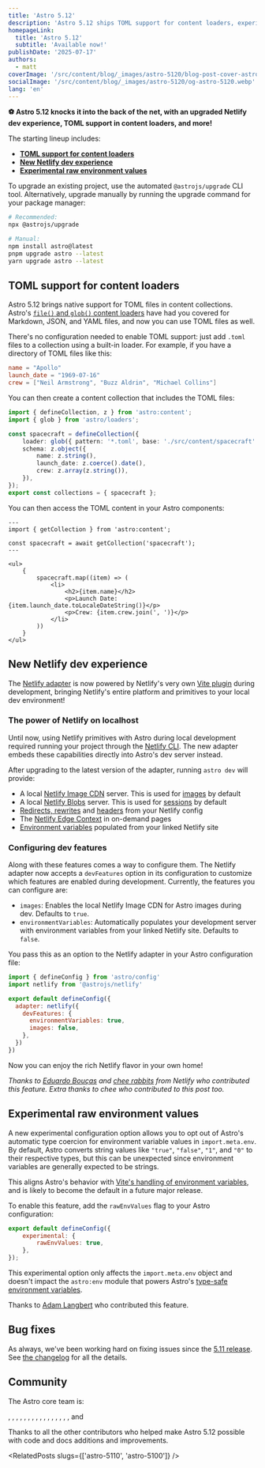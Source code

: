 ```yaml
---
title: 'Astro 5.12'
description: 'Astro 5.12 ships TOML support for content loaders, experimental raw environment values, and improved Netlify adapter development experience!'
homepageLink:
  title: 'Astro 5.12'
  subtitle: 'Available now!'
publishDate: '2025-07-17'
authors:
  - matt
coverImage: '/src/content/blog/_images/astro-5120/blog-post-cover-astro-5120.webp'
socialImage: '/src/content/blog/_images/astro-5120/og-astro-5120.webp'
lang: 'en'
---
```



**⚽ Astro 5.12 knocks it into the back of the net, with an upgraded Netlify dev experience, TOML support in content loaders, and more!**

The starting lineup includes:

- [**TOML support for content loaders**](#toml-support-for-content-loaders)
- [**New Netlify dev experience**](#new-netlify-dev-experience)
- [**Experimental raw environment values**](#experimental-raw-environment-values)

To upgrade an existing project, use the automated `@astrojs/upgrade` CLI tool. Alternatively, upgrade manually by running the upgrade command for your package manager:

```sh
# Recommended:
npx @astrojs/upgrade

# Manual:
npm install astro@latest
pnpm upgrade astro --latest
yarn upgrade astro --latest
```

## TOML support for content loaders

Astro 5.12 brings native support for TOML files in content collections. Astro's [`file()` and `glob()` content loaders](https://docs.astro.build/en/reference/content-loader-reference/#built-in-loaders) have had you covered for Markdown, JSON, and YAML files, and now you can use TOML files as well.

There's no configuration needed to enable TOML support: just add `.toml` files to a collection using a built-in loader. For example, if you have a directory of TOML files like this:

```toml title="src/content/spacecraft/apollo.toml"
name = "Apollo"
launch_date = "1969-07-16"
crew = ["Neil Armstrong", "Buzz Aldrin", "Michael Collins"]
```

You can then create a content collection that includes the TOML files:

```ts title="src/content/config.ts" "glob({ pattern: '*.toml', base: './src/content/spacecraft' })"
import { defineCollection, z } from 'astro:content';
import { glob } from 'astro/loaders';

const spacecraft = defineCollection({
	loader: glob({ pattern: '*.toml', base: './src/content/spacecraft' }),
	schema: z.object({
		name: z.string(),
		launch_date: z.coerce().date(),
		crew: z.array(z.string()),
	}),
});
export const collections = { spacecraft };
```

You can then access the TOML content in your Astro components:

```astro title="src/pages/spacecraft.astro"
---
import { getCollection } from 'astro:content';

const spacecraft = await getCollection('spacecraft');
---

<ul>
	{
		spacecraft.map((item) => (
			<li>
				<h2>{item.name}</h2>
				<p>Launch Date: {item.launch_date.toLocaleDateString()}</p>
				<p>Crew: {item.crew.join(', ')}</p>
			</li>
		))
	}
</ul>
```

## New Netlify dev experience

The [Netlify adapter](https://docs.astro.build/en/guides/integrations-guide/netlify/) is now powered by Netlify's very own [Vite plugin](https://docs.netlify.com/build/frameworks/framework-setup-guides/vite/#vite-plugin) during development, bringing Netlify's entire platform and primitives to your local dev environment!

### The power of Netlify on localhost

Until now, using Netlify primitives with Astro during local development required running your project through the [Netlify CLI](https://docs.netlify.com/api-and-cli-guides/cli-guides/get-started-with-cli/). The new adapter embeds these capabilities directly into Astro's dev server instead.

After upgrading to the latest version of the adapter, running `astro dev` will provide:

- A local [Netlify Image CDN](https://docs.netlify.com/build/image-cdn/overview/#local-development) server. This is used for [images](#netlify-image-cdn-support) by default
- A local [Netlify Blobs](https://docs.netlify.com/build/data-and-storage/netlify-blobs/) server. This is used for [sessions](#sessions) by default
- [Redirects, rewrites](https://docs.netlify.com/routing/redirects/) and [headers](https://docs.netlify.com/routing/headers/#app) from your Netlify config
- The [Netlify Edge Context](https://docs.astro.build/en/guides/integrations-guide/netlify/#accessing-edge-context-from-your-site) in on-demand pages
- [Environment variables](https://docs.netlify.com/environment-variables/overview/) populated from your linked Netlify site

### Configuring dev features

Along with these features comes a way to configure them. The Netlify adapter now accepts a `devFeatures` option in its configuration to customize which features are enabled during development. Currently, the features you can configure are:

- `images`: Enables the local Netlify Image CDN for Astro images during dev. Defaults to `true`.
- `environmentVariables`: Automatically populates your development server with environment variables from your linked Netlify site. Defaults to `false`.

You pass this as an option to the Netlify adapter in your Astro configuration file:

```js title="astro.config.mjs" ins={6-9}
import { defineConfig } from 'astro/config'
import netlify from '@astrojs/netlify'

export default defineConfig({
  adapter: netlify({
    devFeatures: {
      environmentVariables: true,
      images: false,
    },
  })
})
```

Now you can enjoy the rich Netlify flavor in your own home!

<cite>Thanks to [Eduardo Bouças](https://github.com/eduardoboucas) and [chee rabbits](https://github.com/chee) from Netlify who contributed this feature. Extra thanks to chee who contributed to this post too.</cite>
## Experimental raw environment values

A new experimental configuration option allows you to opt out of Astro's automatic type coercion for environment variable values in `import.meta.env`. By default, Astro converts string values like `"true"`, `"false"`, `"1"`, and `"0"` to their respective types, but this can be unexpected since environment variables are generally expected to be strings.

This aligns Astro's behavior with [Vite's handling of environment variables](https://vite.dev/guide/env-and-mode.html#env-variables), and is likely to become the default in a future major release.

To enable this feature, add the `rawEnvValues` flag to your Astro configuration:

```js title="astro.config.mjs" ins={3}
export default defineConfig({
	experimental: {
		rawEnvValues: true,
	},
});
```

This experimental option only affects the `import.meta.env` object and doesn't impact the `astro:env` module that powers Astro's [type-safe environment variables](https://docs.astro.build/en/guides/environment-variables/#type-safe-environment-variables).

Thanks to [Adam Langbert](https://github.com/adamhl8) who contributed this feature.

## Bug fixes

As always, we've been working hard on fixing issues since the [5.11 release](/blog/astro-5110). See [the changelog](https://github.com/withastro/astro/blob/main/packages/astro/CHANGELOG.md) for all the details.

## Community

The Astro core team is:

<Mention name="alex" />, <Mention name="ben" />, <Mention name="caleb" />,
<Mention name="chris" />, <Mention name="ema" />, <Mention name="erika" />,
<Mention name="florian" />, <Mention name="fred" />, <Mention name="fuzzy" />,
<Mention name="hideoo" />, <Mention name="luiz" />, <Mention name="matt" />,
<Mention name="matthew" />, <Mention name="nate" />, <Mention name="reuben" />,
<Mention name="sarah" />, and <Mention name="yan" />

Thanks to all the other contributors who helped make Astro 5.12 possible with code and docs additions and improvements.


<RelatedPosts slugs={['astro-5110', 'astro-5100']} />
